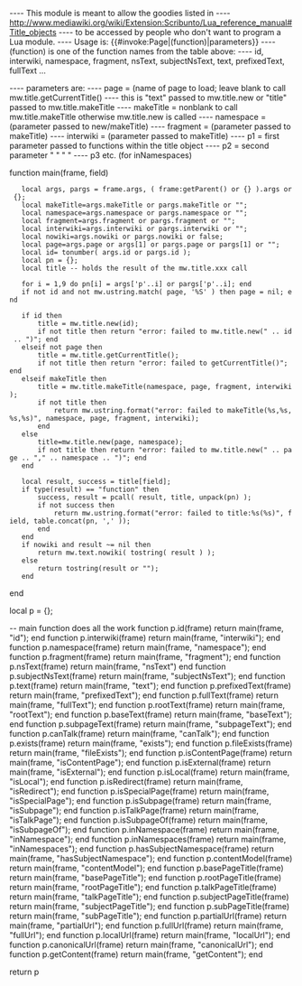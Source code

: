 ---- This module is meant to allow the goodies listed in
---- http://www.mediawiki.org/wiki/Extension:Scribunto/Lua_reference_manual#Title_objects
---- to be accessed by people who don't want to program a Lua module.
---- Usage is:  {{#invoke:Page|(function)|parameters}}
---- (function) is one of the function names from the table above:
---- id, interwiki, namespace, fragment, nsText, subjectNsText, text, prefixedText, fullText ...

---- parameters are:
---- page = (name of page to load; leave blank to call mw.title.getCurrentTitle()
----    this is "text" passed to mw.title.new or "title" passed to mw.title.makeTitle
---- makeTitle = nonblank to call mw.title.makeTitle otherwise mw.title.new is called
---- namespace = (parameter passed to new/makeTitle)
---- fragment = (parameter passed to makeTitle)
---- interwiki = (parameter passed to makeTitle)
---- p1 = first parameter passed to functions within the title object
---- p2 = second parameter " " " "
---- p3 etc. (for inNamespaces)

function main(frame, field)
    local args, pargs = frame.args, ( frame:getParent() or {} ).args or {};
    local makeTitle=args.makeTitle or pargs.makeTitle or "";
    local namespace=args.namespace or pargs.namespace or "";
    local fragment=args.fragment or pargs.fragment or "";
    local interwiki=args.interwiki or pargs.interwiki or "";
    local nowiki=args.nowiki or pargs.nowiki or false;
    local page=args.page or args[1] or pargs.page or pargs[1] or "";
    local id= tonumber( args.id or pargs.id );
    local pn = {};
    local title -- holds the result of the mw.title.xxx call
    
    for i = 1,9 do pn[i] = args['p'..i] or pargs['p'..i]; end
    if not id and not mw.ustring.match( page, '%S' ) then page = nil; end
    
    if id then
        title = mw.title.new(id);
        if not title then return "error: failed to mw.title.new(" .. id .. ")"; end
    elseif not page then
        title = mw.title.getCurrentTitle();
        if not title then return "error: failed to getCurrentTitle()"; end
    elseif makeTitle then
        title = mw.title.makeTitle(namespace, page, fragment, interwiki);
        if not title then
            return mw.ustring.format("error: failed to makeTitle(%s,%s,%s,%s)", namespace, page, fragment, interwiki);
        end
    else
        title=mw.title.new(page, namespace);
        if not title then return "error: failed to mw.title.new(" .. page .. "," .. namespace .. ")"; end
    end
    
    local result, success = title[field];
    if type(result) == "function" then
        success, result = pcall( result, title, unpack(pn) );
        if not success then
            return mw.ustring.format("error: failed to title:%s(%s)", field, table.concat(pn, ',' ));
        end
    end
    if nowiki and result ~= nil then
        return mw.text.nowiki( tostring( result ) );
    else
        return tostring(result or "");
    end
end

local p = {};

-- main function does all the work
function p.id(frame) return main(frame, "id"); end
function p.interwiki(frame) return main(frame, "interwiki"); end
function p.namespace(frame) return main(frame, "namespace"); end
function p.fragment(frame) return main(frame, "fragment"); end
function p.nsText(frame) return main(frame, "nsText") end
function p.subjectNsText(frame) return main(frame, "subjectNsText"); end
function p.text(frame) return main(frame, "text"); end
function p.prefixedText(frame) return main(frame, "prefixedText"); end
function p.fullText(frame) return main(frame, "fullText"); end
function p.rootText(frame) return main(frame, "rootText"); end
function p.baseText(frame) return main(frame, "baseText"); end
function p.subpageText(frame) return main(frame, "subpageText"); end
function p.canTalk(frame) return main(frame, "canTalk"); end
function p.exists(frame) return main(frame, "exists"); end
function p.fileExists(frame) return main(frame, "fileExists"); end
function p.isContentPage(frame) return main(frame, "isContentPage"); end
function p.isExternal(frame) return main(frame, "isExternal"); end
function p.isLocal(frame) return main(frame, "isLocal"); end
function p.isRedirect(frame) return main(frame, "isRedirect"); end
function p.isSpecialPage(frame) return main(frame, "isSpecialPage"); end
function p.isSubpage(frame) return main(frame, "isSubpage"); end
function p.isTalkPage(frame) return main(frame, "isTalkPage"); end
function p.isSubpageOf(frame) return main(frame, "isSubpageOf"); end
function p.inNamespace(frame) return main(frame, "inNamespace"); end
function p.inNamespaces(frame) return main(frame, "inNamespaces"); end
function p.hasSubjectNamespace(frame) return main(frame, "hasSubjectNamespace"); end
function p.contentModel(frame) return main(frame, "contentModel"); end
function p.basePageTitle(frame) return main(frame, "basePageTitle"); end
function p.rootPageTitle(frame) return main(frame, "rootPageTitle"); end
function p.talkPageTitle(frame) return main(frame, "talkPageTitle"); end
function p.subjectPageTitle(frame) return main(frame, "subjectPageTitle"); end
function p.subPageTitle(frame) return main(frame, "subPageTitle"); end
function p.partialUrl(frame) return main(frame, "partialUrl"); end
function p.fullUrl(frame) return main(frame, "fullUrl"); end
function p.localUrl(frame) return main(frame, "localUrl"); end
function p.canonicalUrl(frame) return main(frame, "canonicalUrl"); end
function p.getContent(frame) return main(frame, "getContent"); end

return p